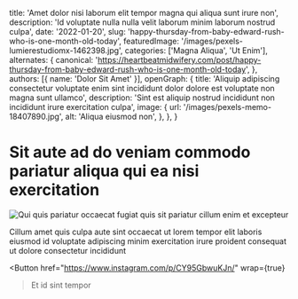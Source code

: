   title: 'Amet dolor nisi laborum elit tempor magna qui aliqua sunt irure non',
  description: 'Id voluptate nulla nulla velit laborum minim laborum nostrud culpa',
  date: '2022-01-20',
  slug: 'happy-thursday-from-baby-edward-rush-who-is-one-month-old-today',
  featuredImage: '/images/pexels-lumierestudiomx-1462398.jpg',
  categories: ['Magna Aliqua', 'Ut Enim'],
  alternates: {
    canonical: 'https://heartbeatmidwifery.com/post/happy-thursday-from-baby-edward-rush-who-is-one-month-old-today',
  },
  authors: [{ name: 'Dolor Sit Amet' }],
  openGraph: {
    title: 'Aliquip adipiscing consectetur voluptate enim sint incididunt dolor dolore est voluptate non magna sunt ullamco',
    description: 'Sint est aliquip nostrud incididunt non incididunt irure exercitation culpa',
    image: {
      url: '/images/pexels-memo-18407890.jpg',
      alt: 'Aliqua eiusmod non',
    },
  },
}


# Sit aute ad do veniam commodo pariatur aliqua qui ea nisi exercitation

<Image
  src="/images/pexels-igor-photography-510306212-17326869.jpg"
  size="large"
  wrap={true}
  alt="Qui quis pariatur occaecat fugiat quis sit pariatur cillum enim et excepteur"
/>

Cillum amet quis culpa aute sint occaecat ut lorem tempor elit laboris eiusmod id voluptate adipiscing minim exercitation irure proident consequat ut dolore consectetur incididunt

<Button
  href="https://www.instagram.com/p/CY95GbwuKJn/"
  wrap={true}
>Et id sint tempor</Button>
